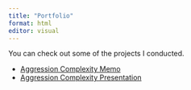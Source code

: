```yaml
---
title: "Portfolio"
format: html
editor: visual
---
```


You can check out some of the projects I conducted.

<ul>

<li><a href="/portfolio/AggressionComplexity.html" target="_blank">Aggression Complexity Memo</a></li>

<li><a href="/portfolio/AggressionComplexitySlides.html" target="_blank">Aggression Complexity Presentation</a></li>
